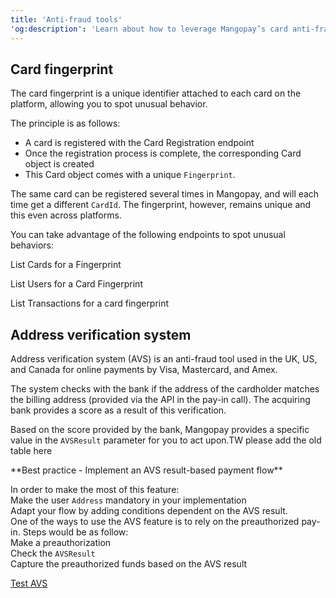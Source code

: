 ```yaml
---
title: 'Anti-fraud tools'  
'og:description': 'Learn about how to leverage Mangopay’s card anti-fraud features, including unique card fingerprints and an address verification system for enhanced security in only payments.'  
---
```

  

## Card fingerprint  

The card fingerprint is a unique identifier attached to each card on the platform, allowing you to spot unusual behavior.  

The principle is as follows:  
- A card is registered with the Card Registration endpoint  
- Once the registration process is complete, the corresponding Card object is created  
- This Card object comes with a unique `Fingerprint`.  

The same card can be registered several times in Mangopay, and will each time get a different `CardId`. The fingerprint, however, remains unique and this even across platforms.  

You can take advantage of the following endpoints to spot unusual behaviors:  

<Card title="Endpoint" href="/api-reference/">List Cards for a Fingerprint</Card>  

<Card title="Endpoint" href="/api-reference/">List Users for a Card Fingerprint</Card>  

<Card title="Endpoint" href="/api-reference/">List Transactions for a card fingerprint</Card>  

## Address verification system  

Address verification system (AVS) is an anti-fraud tool used in the UK, US, and Canada for online payments by Visa, Mastercard, and Amex.  

The system checks with the <Acquirer content="acquiring" /> bank if the address of the cardholder matches the billing address (provided via the API in the pay-in call). The acquiring bank provides a score as a result of this verification.  

Based on the score provided by the bank, Mangopay provides a specific value in the `AVSResult` parameter for you to act upon.TW please add the old table here  

<Note>  
**Best practice - Implement an AVS result-based payment flow** 
  
In order to make the most of this feature:  
Make the user `Address` mandatory in your implementation  
Adapt your flow by adding conditions dependent on the AVS result.  
One of the ways to use the AVS feature is to rely on the preauthorized pay-in. Steps would be as follow:  
Make a preauthorization  
Check the `AVSResult`  
Capture the preauthorized funds based on the AVS result  
</Note>  

<a href="#">Test AVS</a>